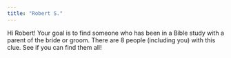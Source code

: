 ```yaml
---
title: "Robert S."
---
```


Hi Robert! Your goal is to find someone who has been in a Bible study with a parent of the bride or groom. There are 8 people (including you) with this clue. See if you can find them all!
